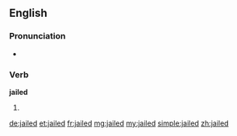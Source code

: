 ==English==

===Pronunciation===
* {{IPA|/dʒeɪld/}}

===Verb===
'''jailed'''

# {{past of|jail}}

[[de:jailed]]
[[et:jailed]]
[[fr:jailed]]
[[mg:jailed]]
[[my:jailed]]
[[simple:jailed]]
[[zh:jailed]]